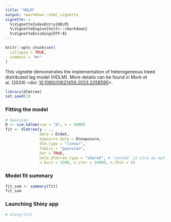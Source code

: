 ```yaml
---
title: "HDLM"
output: rmarkdown::html_vignette
vignette: >
  %\VignetteIndexEntry{HDLM}
  %\VignetteEngine{knitr::rmarkdown}
  %\VignetteEncoding{UTF-8}
---
```


```r
knitr::opts_chunk$set(
  collapse = TRUE,
  comment = "#>"
)
```

This vignette demonstrates the implementation of heterogeneous treed distributed lag model (HDLM). More details can be found in Mork et al. (2024) <doi: [10.1080/01621459.2023.2258595](https://doi.org/10.1080/01621459.2023.2258595)>.

```r
library(dlmtree)
set.seed(1)
```

### Fitting the model
```r
# Gaussian 
D <- sim.hdlmm(sim = "A", n = 5000)
fit <- dlmtree(y ~ ., 
               data = D$dat,
               exposure.data = D$exposure,
               dlm.type = "linear", 
               family = "gaussian", 
               het = TRUE,
               hdlm.dlmtree.type = "shared", # 'nested' is also an option
               n.burn = 2500, n.iter = 10000, n.thin = 5)
```

### Model fit summary
```r
fit_sum <- summary(fit)
fit_sum
```

### Launching Shiny app
```r
# shiny(fit)
```